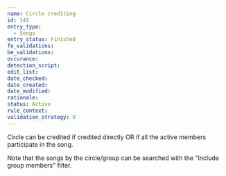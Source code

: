 ```yaml
---
name: Circle crediting
id: 141
entry_type:
  - Songs
entry_status: Finished
fe_validations:
be_validations:
occurance:
detection_script:
edit_list: 
date_checked:
date_created:
date_modified:
rationale:
status: Active
rule_context:
validation_strategy: 0
---
```

Circle can be credited if credited directly OR if all the active members participate in the song.

Note that the songs by the circle/group can be searched with the "Include group members" filter.
